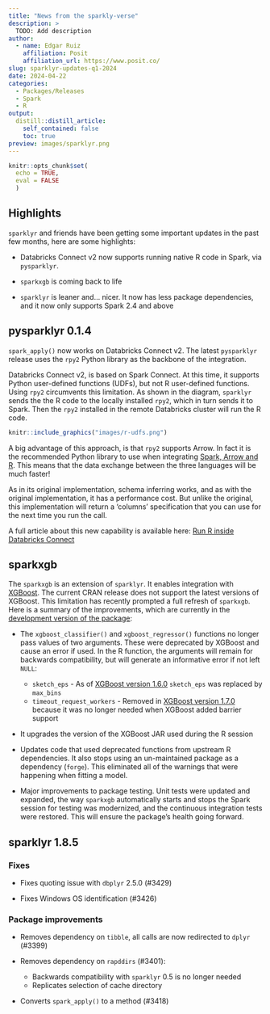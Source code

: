 ```yaml
---
title: "News from the sparkly-verse"
description: >
  TODO: Add description
author:
  - name: Edgar Ruiz
    affiliation: Posit
    affiliation_url: https://www.posit.co/
slug: sparklyr-updates-q1-2024
date: 2024-04-22
categories:
  - Packages/Releases  
  - Spark
  - R
output:
  distill::distill_article:
    self_contained: false
    toc: true
preview: images/sparklyr.png
---
```


```r
knitr::opts_chunk$set(
  echo = TRUE,
  eval = FALSE
  )
```

## Highlights

`sparklyr` and friends have been getting some important updates in the past few
months, here are some highlights:

* Databricks Connect v2 now supports running native R code in Spark, via
`pysparklyr`. 

* `sparkxgb` is coming back to life

* `sparklyr` is leaner and... nicer. It now has less package dependencies, 
and it now only supports Spark 2.4 and above

## pysparklyr 0.1.4

`spark_apply()` now works on Databricks Connect v2. The latest `pysparklyr` 
release uses the `rpy2` Python library as the backbone of the integration.

Databricks Connect v2, is based on Spark Connect. At this time, it supports 
Python user-defined functions (UDFs), but not R user-defined functions. 
Using `rpy2` circumvents this limitation. As shown in the diagram, `sparklyr`
sends the the R code to the locally installed `rpy2`, which in turn sends it
to Spark. Then the `rpy2` installed in the remote Databricks cluster will run 
the R code.


```r
knitr::include_graphics("images/r-udfs.png")
```

A big advantage of this approach, is that `rpy2` supports Arrow. In fact it
is the recommended Python library to use when integrating [Spark, Arrow and
R](https://arrow.apache.org/docs/python/integration/python_r.html).
This means that the data exchange between the three languages will be much 
faster!

As in its original implementation, schema inferring works, and as with the
original implementation, it has a performance cost. But unlike the original,
this implementation will return a 'columns' specification that you can use
for the next time you run the call.

A full article about this new capability is available here: 
[Run R inside Databricks Connect](https://spark.posit.co/deployment/databricks-connect-udfs.html)
  
## sparkxgb 

The `sparkxgb` is an extension of `sparklyr`. It enables integration with 
[XGBoost](https://xgboost.readthedocs.io/en/stable/). The current CRAN release
does not support the latest versions of XGBoost. This limitation has recently 
prompted a full refresh of `sparkxgb`. Here is a summary of the improvements,
which are currently in the [development version of the package](https://github.com/rstudio/sparkxgb): 

- The `xgboost_classifier()` and `xgboost_regressor()` functions no longer
pass values of two arguments. These were deprecated by XGBoost and
cause an error if used. In the R function, the arguments will remain for 
backwards compatibility, but will generate an informative error if not left `NULL`:

  - `sketch_eps` - As of [XGBoost version 1.6.0](https://github.com/dmlc/xgboost/blob/59d7b8dc72df7ed942885676964ea0a681d09590/NEWS.md?plain=1#L494)
  `sketch_eps` was replaced by `max_bins`
  - `timeout_request_workers` - Removed in [XGBoost version 1.7.0](https://github.com/dmlc/xgboost/blob/59d7b8dc72df7ed942885676964ea0a681d09590/NEWS.md?plain=1#L398)
because it was no longer needed when XGBoost added barrier support

- It upgrades the version of the XGBoost JAR used during the R session

- Updates code that used deprecated functions from upstream R dependencies. It
also stops using an un-maintained package as a dependency (`forge`). This 
eliminated all of the warnings that were happening when fitting a model. 

- Major improvements to package testing. Unit tests were updated and expanded,
the way `sparkxgb` automatically starts and stops the Spark session for testing 
was modernized, and the continuous integration tests were restored. This will 
ensure the package's health going forward.


## sparklyr 1.8.5

### Fixes

- Fixes quoting issue with `dbplyr` 2.5.0 (#3429)

- Fixes Windows OS identification (#3426)

### Package improvements

- Removes dependency on `tibble`, all calls are now redirected to `dplyr` (#3399)

- Removes dependency on `rapddirs` (#3401): 
  - Backwards compatibility with `sparklyr` 0.5 is no longer needed
  - Replicates selection of cache directory 

- Converts `spark_apply()` to a method (#3418)